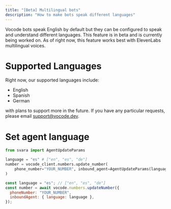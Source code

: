 ```yaml
---
title: "[Beta] Multilingual bots"
description: "How to make bots speak different languages"
---
```


Vocode bots speak English by default but they can be configured to speak and understand
different languages. This feature is in beta and is currently being worked on. As of right now,
this feature works best with ElevenLabs multilingual voices.

# Supported Languages

Right now, our supported languages include:

- English
- Spanish
- German

with plans to support more in the future. If you have any particular requests, please email support@vocode.dev.

# Set agent language

<CodeGroup>

```python Python
from svara import AgentUpdateParams

language = "es" # ["en", "es", "de"]
number = vocode_client.numbers.update_number(
    phone_number="YOUR_NUMBER", inbound_agent=AgentUpdateParams(language=language)
)
```

```javascript TypeScript
const language = "es"; // ["en", "es", "de"]
const number = await vocode.numbers.updateNumber({
  phoneNumber: "YOUR_NUMBER",
  inboundAgent: { language: language },
});
```

</CodeGroup>
